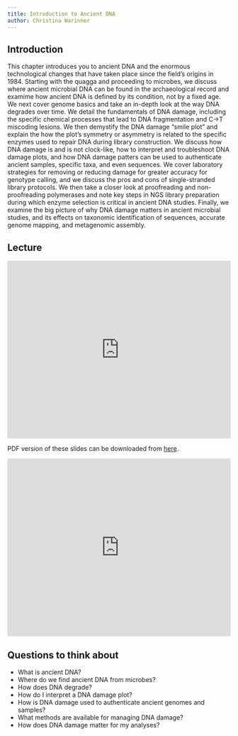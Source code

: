 ```yaml
---
title: Introduction to Ancient DNA
author: Christina Warinner
---
```


## Introduction

This chapter introduces you to ancient DNA and the enormous technological changes that have taken place since the field’s origins in 1984. Starting with the quagga and proceeding to microbes, we discuss where ancient microbial DNA can be found in the archaeological record and examime how ancient DNA is defined by its condition, not by a fixed age. We next cover genome basics and take an in-depth look at the way DNA degrades over time. We detail the fundamentals of DNA damage, including the specific chemical processes that lead to DNA fragmentation and C->T miscoding lesions. We then demystify the DNA damage “smile plot” and explain the how the plot’s symmetry or asymmetry is related to the specific enzymes used to repair DNA during library construction. We discuss how DNA damage is and is not clock-like, how to interpret and troubleshoot DNA damage plots, and how DNA damage patters can be used to authenticate ancient samples, specific taxa, and even sequences. We cover laboratory strategies for removing or reducing damage for greater accuracy for genotype calling, and we discuss the pros and cons of single-stranded library protocols. We then take a closer look at proofreading and non-proofreading polymerases and note key steps in NGS library preparation during which enzyme selection is critical in ancient DNA studies. Finally, we examine the big picture of why DNA damage matters in ancient microbial studies, and its effects on taxonomic identification of sequences, accurate genome mapping, and metagenomic assembly.

## Lecture

<iframe src="https://docs.google.com/presentation/d/e/2PACX-1vRQYqeq8LDnw-McfI8zRvEX2xL77awoP4BLGCBNPj2rorPOxFQOdwnhVosu8qqlnZKqDl5dd6SYt0qf/embed?start=false&loop=true&delayms=10000" frameborder="0" width="100%" height="400px" allowfullscreen="true" mozallowfullscreen="true" webkitallowfullscreen="true"></iframe>

PDF version of these slides can be downloaded from [here](https://github.com/SPAAM-community/wss-summer-school/raw/main/docs/assets/slides/2022/2a-intro-to-adna/SPAAM%20Summer%20School%202022%20-%202A%20-%20Intro%20to%20Ancient%20DNA.pdf).

<iframe width="100%" height="400px" src="https://www.youtube.com/embed/_8VE72Od7Cg" title="YouTube video player" frameborder="0" allow="accelerometer; autoplay; clipboard-write; encrypted-media; gyroscope; picture-in-picture" allowfullscreen></iframe>

## Questions to think about

- What is ancient DNA?
- Where do we find ancient DNA from microbes?
- How does DNA degrade?
- How do I interpret a DNA damage plot?
- How is DNA damage used to authenticate ancient genomes and samples?
- What methods are available for managing DNA damage?
- How does DNA damage matter for my analyses?